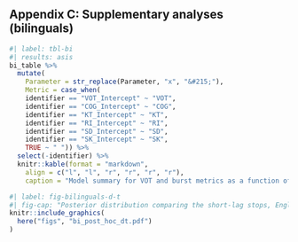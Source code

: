 ## Appendix C: Supplementary analyses (bilinguals)

```r
#| label: tbl-bi
#| results: asis
bi_table %>%  
  mutate(
    Parameter = str_replace(Parameter, "x", "&#215;"), 
    Metric = case_when(
    identifier == "VOT_Intercept" ~ "VOT", 
    identifier == "COG_Intercept" ~ "COG", 
    identifier == "KT_Intercept" ~ "KT", 
    identifier == "RI_Intercept" ~ "RI", 
    identifier == "SD_Intercept" ~ "SD", 
    identifier == "SK_Intercept" ~ "SK", 
    TRUE ~ " ")) %>% 
  select(-identifier) %>% 
  knitr::kable(format = "markdown", 
    align = c("l", "l", "r", "r", "r", "r"), 
    caption = "Model summary for VOT and burst metrics as a function of language (English, Spanish), phoneme (/d/, /t/), F1, F2, and item repetition for bilingual coronal stops. The percentage of the HDI contained within the ROPE is based on an effect size of &plusmn;0.1. {#tbl-bi}")
```



```r
#| label: fig-bilinguals-d-t
#| fig-cap: "Posterior distribution comparing the short-lag stops, English /d/ and Spanish /t/. The white point represents the posterior mean &pm;95% HDI and the grey region represents the ROPE (&pm;0.1)."
knitr::include_graphics(
  here("figs", "bi_post_hoc_dt.pdf")
)
```
